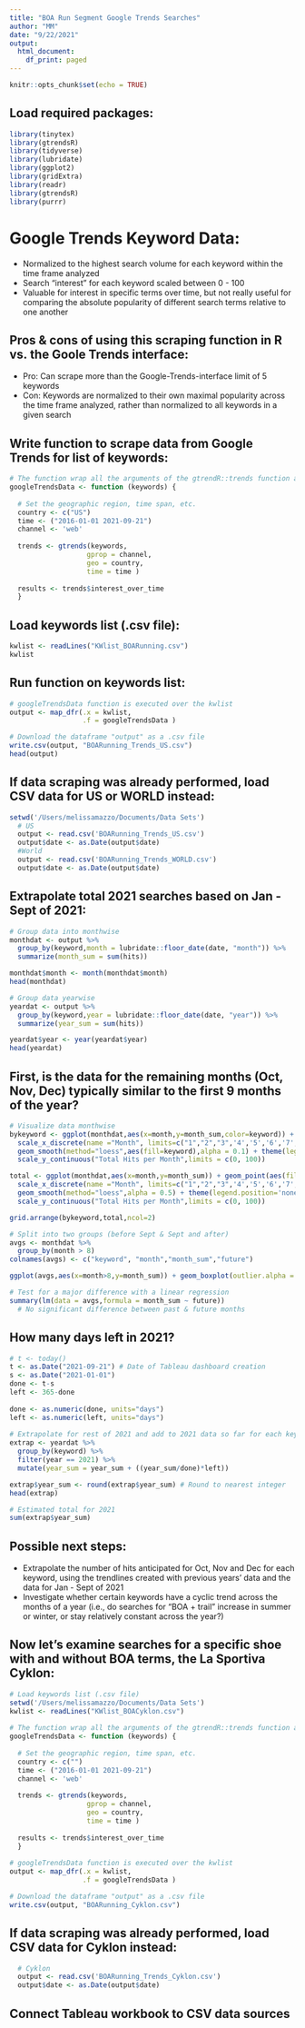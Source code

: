 ```yaml
---
title: "BOA Run Segment Google Trends Searches"
author: "MM"
date: "9/22/2021"
output:
  html_document:
    df_print: paged
---
```

```r
knitr::opts_chunk$set(echo = TRUE)
``` 
## Load required packages:
```r
library(tinytex)
library(gtrendsR)
library(tidyverse)
library(lubridate)
library(ggplot2)
library(gridExtra)
library(readr) 
library(gtrendsR) 
library(purrr) 
```
# Google Trends Keyword Data:
- Normalized to the highest search volume for each keyword within the time frame analyzed
- Search "interest" for each keyword scaled between 0 - 100
- Valuable for interest in specific terms over time, but not really useful for comparing the absolute popularity of different search terms relative to one another

## Pros & cons of using this scraping function in R vs. the Goole Trends interface:
- Pro: Can scrape more than the Google-Trends-interface limit of 5 keywords
- Con: Keywords are normalized to their own maximal popularity across the time frame analyzed, rather than normalized to all keywords in a given search

## Write function to scrape data from Google Trends for list of keywords:
```r
# The function wrap all the arguments of the gtrendR::trends function and return only the interest_over_time
googleTrendsData <- function (keywords) { 
  
  # Set the geographic region, time span, etc.
  country <- c("US") 
  time <- ("2016-01-01 2021-09-21") 
  channel <- 'web' 
  
  trends <- gtrends(keywords, 
                   gprop = channel,
                   geo = country,
                   time = time ) 
  
  results <- trends$interest_over_time 
  } 
```

## Load keywords list (.csv file):
```r
kwlist <- readLines("KWlist_BOARunning.csv")
kwlist
```

## Run function on keywords list:
```r
# googleTrendsData function is executed over the kwlist
output <- map_dfr(.x = kwlist,
                  .f = googleTrendsData ) 

# Download the dataframe "output" as a .csv file 
write.csv(output, "BOARunning_Trends_US.csv")
head(output)
```


## If data scraping was already performed, load CSV data for US or WORLD instead:
```r
setwd('/Users/melissamazzo/Documents/Data Sets')
  # US
  output <- read.csv('BOARunning_Trends_US.csv')
  output$date <- as.Date(output$date)
  #World
  output <- read.csv('BOARunning_Trends_WORLD.csv')
  output$date <- as.Date(output$date)
```

## Extrapolate total 2021 searches based on Jan - Sept of 2021:
```r
# Group data into monthwise
monthdat <- output %>%
  group_by(keyword,month = lubridate::floor_date(date, "month")) %>%
  summarize(month_sum = sum(hits))

monthdat$month <- month(monthdat$month)
head(monthdat)
```


```r
# Group data yearwise
yeardat <- output %>%
  group_by(keyword,year = lubridate::floor_date(date, "year")) %>%
  summarize(year_sum = sum(hits))

yeardat$year <- year(yeardat$year)
head(yeardat)
```

## First, is the data for the remaining months (Oct, Nov, Dec) typically similar to the first 9 months of the year? 
```r
# Visualize data monthwise
bykeyword <- ggplot(monthdat,aes(x=month,y=month_sum,color=keyword)) + geom_point(aes(fill=keyword)) +
  scale_x_discrete(name ="Month", limits=c("1","2","3",'4','5','6','7','8','9','10','11','12')) +
  geom_smooth(method="loess",aes(fill=keyword),alpha = 0.1) + theme(legend.position='none') +
  scale_y_continuous("Total Hits per Month",limits = c(0, 100))

total <- ggplot(monthdat,aes(x=month,y=month_sum)) + geom_point(aes(fill=keyword)) +
  scale_x_discrete(name ="Month", limits=c("1","2","3",'4','5','6','7','8','9','10','11','12')) +
  geom_smooth(method="loess",alpha = 0.5) + theme(legend.position='none') + 
  scale_y_continuous("Total Hits per Month",limits = c(0, 100))

grid.arrange(bykeyword,total,ncol=2)
```

```r
# Split into two groups (before Sept & Sept and after)
avgs <- monthdat %>%
  group_by(month > 8)
colnames(avgs) <- c("keyword", "month","month_sum","future")

ggplot(avgs,aes(x=month>8,y=month_sum)) + geom_boxplot(outlier.alpha = 0.1,lwd=1,width=0.25) + geom_point(aes(color=keyword),position = position_jitterdodge(dodge.width=0.01,jitter.width = 0.2)) + theme(legend.position='none') + theme_classic() +   scale_x_discrete("Past vs. Future Months",labels = c("FALSE" = "Jan - Aug","TRUE" = "Sept - Dec")) + scale_y_continuous("Total Hits per Month")
```

```r
# Test for a major difference with a linear regression
summary(lm(data = avgs,formula = month_sum ~ future)) 
  # No significant difference between past & future months
```
## How many days left in 2021?
```r
# t <- today()
t <- as.Date("2021-09-21") # Date of Tableau dashboard creation
s <- as.Date("2021-01-01")
done <- t-s
left <- 365-done
  
done <- as.numeric(done, units="days")
left <- as.numeric(left, units="days")
  
# Extrapolate for rest of 2021 and add to 2021 data so far for each keyword
extrap <- yeardat %>%
  group_by(keyword) %>%
  filter(year == 2021) %>%
  mutate(year_sum = year_sum + ((year_sum/done)*left))

extrap$year_sum <- round(extrap$year_sum) # Round to nearest integer
head(extrap)
```
```r
# Estimated total for 2021
sum(extrap$year_sum)
```

## Possible next steps:
- Extrapolate the number of hits anticipated for Oct, Nov and Dec for each keyword, using the trendlines created with previous years' data and the data for Jan - Sept of 2021
- Investigate whether certain keywords have a cyclic trend across the months of a year (i.e., do searches for "BOA + trail" increase in summer or winter, or stay relatively constant across the year?)

## Now let's examine searches for a specific shoe with and without BOA terms, the La Sportiva Cyklon:
```r
# Load keywords list (.csv file) 
setwd('/Users/melissamazzo/Documents/Data Sets')
kwlist <- readLines("KWlist_BOACyklon.csv")
 
# The function wrap all the arguments of the gtrendR::trends function and return only the interest_over_time
googleTrendsData <- function (keywords) { 
  
  # Set the geographic region, time span, etc.
  country <- c("") 
  time <- ("2016-01-01 2021-09-21") 
  channel <- 'web' 
  
  trends <- gtrends(keywords, 
                   gprop = channel,
                   geo = country,
                   time = time ) 
  
  results <- trends$interest_over_time 
  } 
 
# googleTrendsData function is executed over the kwlist
output <- map_dfr(.x = kwlist,
                  .f = googleTrendsData ) 

# Download the dataframe "output" as a .csv file 
write.csv(output, "BOARunning_Cyklon.csv")
```

## If data scraping was already performed, load CSV data for Cyklon instead:
```r
  # Cyklon
  output <- read.csv('BOARunning_Trends_Cyklon.csv')
  output$date <- as.Date(output$date)
```

## Connect Tableau workbook to CSV data sources
